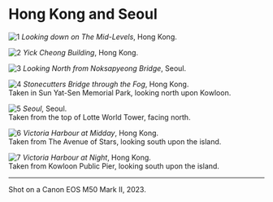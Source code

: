# Hong Kong and Seoul

![1](/photos/asia/IMG_1.jpg)
_Looking down on The Mid-Levels_, Hong Kong.

![2](/photos/asia/IMG_2.jpg)
_Yick Cheong Building_, Hong Kong.

![3](/photos/asia/IMG_3.jpg)
_Looking North from Noksapyeong Bridge_, Seoul.

![4](/photos/asia/IMG_4.jpg)
_Stonecutters Bridge through the Fog_, Hong Kong.  
Taken in Sun Yat-Sen Memorial Park, looking north upon Kowloon.

![5](/photos/asia/IMG_5.jpg)
_Seoul_, Seoul.  
Taken from the top of Lotte World Tower, facing north.

![6](/photos/asia/IMG_6.jpg)
_Victoria Harbour at Midday_, Hong Kong.  
Taken from The Avenue of Stars, looking south upon the island.

![7](/photos/asia/IMG_7.jpg)
_Victoria Harbour at Night_, Hong Kong.  
Taken from Kowloon Public Pier, looking south upon the island.

---

Shot on a Canon EOS M50 Mark II, 2023.
